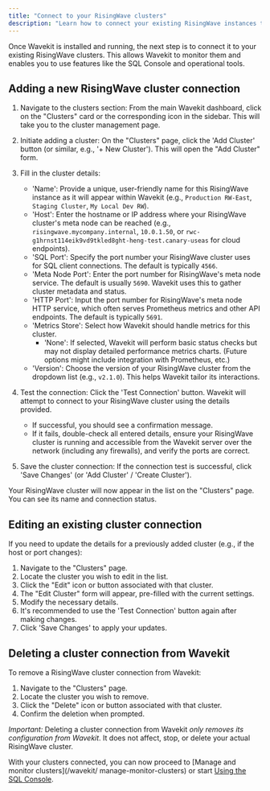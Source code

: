 ```yaml
---
title: "Connect to your RisingWave clusters"
description: "Learn how to connect your existing RisingWave instances to Wavekit by adding cluster details, testing connections, and managing these configurations."
---
```


Once Wavekit is installed and running, the next step is to connect it to your existing RisingWave clusters. This allows Wavekit to monitor them and enables you to use features like the SQL Console and operational tools.

## Adding a new RisingWave cluster connection

1.  Navigate to the clusters section: From the main Wavekit dashboard, click on the "Clusters" card or the corresponding icon in the sidebar. This will take you to the cluster management page.

2.  Initiate adding a cluster: On the "Clusters" page, click the 'Add Cluster' button (or similar, e.g., '+ New Cluster'). This will open the "Add Cluster" form.

3.  Fill in the cluster details:

    *   'Name': Provide a unique, user-friendly name for this RisingWave instance as it will appear within Wavekit (e.g., `Production RW-East`, `Staging Cluster`, `My Local Dev RW`).
    *   'Host': Enter the hostname or IP address where your RisingWave cluster's meta node can be reached (e.g., `risingwave.mycompany.internal`, `10.0.1.50`, or `rwc-g1hrnst114eik9vd9tkled8ght-heng-test.canary-useas` for cloud endpoints).
    *   'SQL Port': Specify the port number your RisingWave cluster uses for SQL client connections. The default is typically `4566`.
    *   'Meta Node Port': Enter the port number for RisingWave's meta node service. The default is usually `5690`. Wavekit uses this to gather cluster metadata and status.
    *   'HTTP Port': Input the port number for RisingWave's meta node HTTP service, which often serves Prometheus metrics and other API endpoints. The default is typically `5691`.
    *   'Metrics Store': Select how Wavekit should handle metrics for this cluster.
        *   'None': If selected, Wavekit will perform basic status checks but may not display detailed performance metrics charts. (Future options might include integration with Prometheus, etc.)
    *   'Version': Choose the version of your RisingWave cluster from the dropdown list (e.g., `v2.1.0`). This helps Wavekit tailor its interactions.

4.  Test the connection: Click the 'Test Connection' button. Wavekit will attempt to connect to your RisingWave cluster using the details provided.
    *   If successful, you should see a confirmation message.
    *   If it fails, double-check all entered details, ensure your RisingWave cluster is running and accessible from the Wavekit server over the network (including any firewalls), and verify the ports are correct.

5.  Save the cluster connection: If the connection test is successful, click 'Save Changes' (or 'Add Cluster' / 'Create Cluster').

Your RisingWave cluster will now appear in the list on the "Clusters" page. You can see its name and connection status.

## Editing an existing cluster connection

If you need to update the details for a previously added cluster (e.g., if the host or port changes):

1.  Navigate to the "Clusters" page.
2.  Locate the cluster you wish to edit in the list.
3.  Click the "Edit" icon or button associated with that cluster.
4.  The "Edit Cluster" form will appear, pre-filled with the current settings.
5.  Modify the necessary details.
6.  It's recommended to use the 'Test Connection' button again after making changes.
7.  Click 'Save Changes' to apply your updates.

## Deleting a cluster connection from Wavekit

To remove a RisingWave cluster connection from Wavekit:

1.  Navigate to the "Clusters" page.
2.  Locate the cluster you wish to remove.
3.  Click the "Delete" icon or button associated with that cluster.
4.  Confirm the deletion when prompted.

*Important:* Deleting a cluster connection from Wavekit *only removes its configuration from Wavekit*. It does not affect, stop, or delete your actual RisingWave cluster.

With your clusters connected, you can now proceed to [Manage and monitor clusters](/wavekit/  manage-monitor-clusters) or start [Using the SQL Console](/wavekit/use-sql-console).